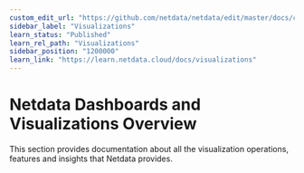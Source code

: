 ```yaml
---
custom_edit_url: "https://github.com/netdata/netdata/edit/master/docs/category-overview-pages/netdata-dashboards-and-visualizations.md"
sidebar_label: "Visualizations"
learn_status: "Published"
learn_rel_path: "Visualizations"
sidebar_position: "1200000"
learn_link: "https://learn.netdata.cloud/docs/visualizations"
---
```


# Netdata Dashboards and Visualizations Overview

This section provides documentation about all the visualization operations, features and insights that Netdata provides.
